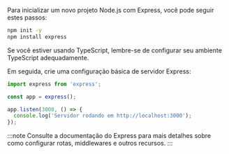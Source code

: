 Para inicializar um novo projeto Node.js com Express, você pode seguir estes passos:

```bash
npm init -y
npm install express
```

Se você estiver usando TypeScript, lembre-se de configurar seu ambiente TypeScript adequadamente.

Em seguida, crie uma configuração básica de servidor Express:

```ts title="app.ts"
import express from 'express';

const app = express();

app.listen(3000, () => {
  console.log('Servidor rodando em http://localhost:3000');
});
```

:::note
Consulte a documentação do Express para mais detalhes sobre como configurar rotas, middlewares e outros recursos.
:::
